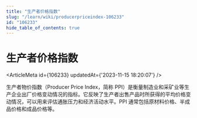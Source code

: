 ```yaml
---
title: "生产者价格指数"
slug: "/learn/wiki/producerpriceindex-106233"
id: "106233"
hide_table_of_contents: true
---
```



# 生产者价格指数

<ArticleMeta id={106233} updatedAt={'2023-11-15 18:20:07'} />
<div className='border-solid border-b border-t-0 my-4 border-[var(--ifm-color-gray-300)]' />

生产者物价指数（Producer Price Index，简称 PPI）是衡量制造业和采矿业等生产企业出厂价格变动情况的指标。它反映了生产者出售产品时所获得的平均价格变动情况，可以用来评估通胀压力和经济活动水平。PPI 通常包括原材料价格、半成品价格和成品价格等。
